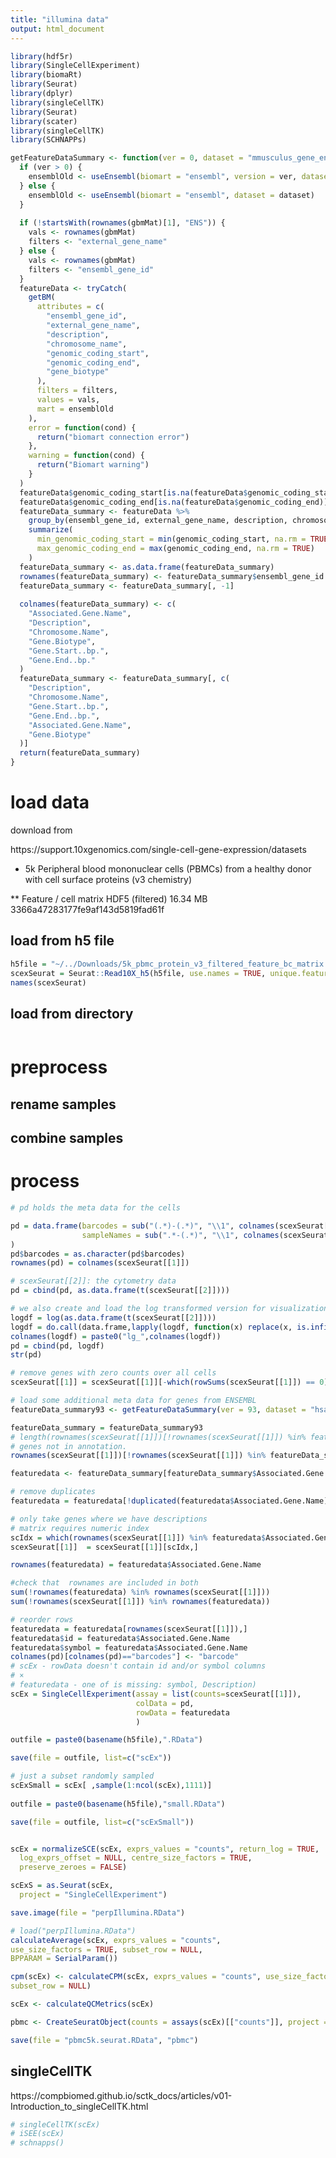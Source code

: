 ```yaml
---
title: "illumina data"
output: html_document
---
```




```r
library(hdf5r)
library(SingleCellExperiment)
library(biomaRt)
library(Seurat)
library(dplyr)
library(singleCellTK)
library(Seurat)
library(scater)
library(singleCellTK)
library(SCHNAPPs)
```


```r
getFeatureDataSummary <- function(ver = 0, dataset = "mmusculus_gene_ensembl", gbmMat = gbmMat) {
  if (ver > 0) {
    ensemblOld <- useEnsembl(biomart = "ensembl", version = ver, dataset = dataset)
  } else {
    ensemblOld <- useEnsembl(biomart = "ensembl", dataset = dataset)
  }
  
  if (!startsWith(rownames(gbmMat)[1], "ENS")) {
    vals <- rownames(gbmMat)
    filters <- "external_gene_name"
  } else {
    vals <- rownames(gbmMat)
    filters <- "ensembl_gene_id"
  }
  featureData <- tryCatch(
    getBM(
      attributes = c(
        "ensembl_gene_id",
        "external_gene_name",
        "description",
        "chromosome_name",
        "genomic_coding_start",
        "genomic_coding_end",
        "gene_biotype"
      ),
      filters = filters,
      values = vals,
      mart = ensemblOld
    ),
    error = function(cond) {
      return("biomart connection error")
    },
    warning = function(cond) {
      return("Biomart warning")
    }
  )
  featureData$genomic_coding_start[is.na(featureData$genomic_coding_start)] <- 0
  featureData$genomic_coding_end[is.na(featureData$genomic_coding_end)] <- 0
  featureData_summary <- featureData %>%
    group_by(ensembl_gene_id, external_gene_name, description, chromosome_name, gene_biotype) %>%
    summarize(
      min_genomic_coding_start = min(genomic_coding_start, na.rm = TRUE),
      max_genomic_coding_end = max(genomic_coding_end, na.rm = TRUE)
    )
  featureData_summary <- as.data.frame(featureData_summary)
  rownames(featureData_summary) <- featureData_summary$ensembl_gene_id
  featureData_summary <- featureData_summary[, -1]
  
  colnames(featureData_summary) <- c(
    "Associated.Gene.Name",
    "Description",
    "Chromosome.Name",
    "Gene.Biotype",
    "Gene.Start..bp.",
    "Gene.End..bp."
  )
  featureData_summary <- featureData_summary[, c(
    "Description",
    "Chromosome.Name",
    "Gene.Start..bp.",
    "Gene.End..bp.",
    "Associated.Gene.Name",
    "Gene.Biotype"
  )]
  return(featureData_summary)
}
```


# load data

download from

https://support.10xgenomics.com/single-cell-gene-expression/datasets

* 5k Peripheral blood mononuclear cells (PBMCs) from a healthy donor with cell surface proteins (v3 chemistry)

** Feature / cell matrix HDF5 (filtered)	16.34 MB	3366a47283177fe9af143d5819fad61f

## load from h5 file
```r

h5file = "~/../Downloads/5k_pbmc_protein_v3_filtered_feature_bc_matrix.h5"
scexSeurat = Seurat::Read10X_h5(h5file, use.names = TRUE, unique.features = TRUE)
names(scexSeurat)

```


## load from directory 
```r

```

# preprocess

## rename samples

## combine samples

# process

```r
# pd holds the meta data for the cells

pd = data.frame(barcodes = sub("(.*)-(.*)", "\\1", colnames(scexSeurat[[1]])),
                sampleNames = sub(".*-(.*)", "\\1", colnames(scexSeurat[[1]]))
)
pd$barcodes = as.character(pd$barcodes)
rownames(pd) = colnames(scexSeurat[[1]])

# scexSeurat[[2]]: the cytometry data
pd = cbind(pd, as.data.frame(t(scexSeurat[[2]])))

# we also create and load the log transformed version for visualization purposes.
logdf = log(as.data.frame(t(scexSeurat[[2]])))
logdf = do.call(data.frame,lapply(logdf, function(x) replace(x, is.infinite(x),0)))
colnames(logdf) = paste0("lg_",colnames(logdf))
pd = cbind(pd, logdf)
str(pd)

# remove genes with zero counts over all cells
scexSeurat[[1]] = scexSeurat[[1]][-which(rowSums(scexSeurat[[1]]) == 0),]

# load some additional meta data for genes from ENSEMBL
featureData_summary93 <- getFeatureDataSummary(ver = 93, dataset = "hsapiens_gene_ensembl", gbmMat = scexSeurat[[1]])

featureData_summary = featureData_summary93
# length(rownames(scexSeurat[[1]])[!rownames(scexSeurat[[1]]) %in% featureData_summary$Associated.Gene.Name ])
# genes not in annotation.
rownames(scexSeurat[[1]])[!rownames(scexSeurat[[1]]) %in% featureData_summary$Associated.Gene.Name ]

featuredata <- featureData_summary[featureData_summary$Associated.Gene.Name %in% rownames(scexSeurat[[1]]), ]

# remove duplicates
featuredata = featuredata[!duplicated(featuredata$Associated.Gene.Name),]

# only take genes where we have descriptions
# matrix requires numeric index
scIdx = which(rownames(scexSeurat[[1]]) %in% featuredata$Associated.Gene.Name )
scexSeurat[[1]]  = scexSeurat[[1]][scIdx,]

rownames(featuredata) = featuredata$Associated.Gene.Name

#check that  rownames are included in both
sum(!rownames(featuredata) %in% rownames(scexSeurat[[1]]))
sum(!rownames(scexSeurat[[1]]) %in% rownames(featuredata))

# reorder rows
featuredata = featuredata[rownames(scexSeurat[[1]]),]
featuredata$id = featuredata$Associated.Gene.Name
featuredata$symbol = featuredata$Associated.Gene.Name
colnames(pd)[colnames(pd)=="barcodes"] <- "barcode"
# scEx - rowData doesn't contain id and/or symbol columns
# ×
# featuredata - one of is missing: symbol, Description)
scEx = SingleCellExperiment(assay = list(counts=scexSeurat[[1]]),
                            colData = pd,
                            rowData = featuredata
                            )

outfile = paste0(basename(h5file),".RData")

save(file = outfile, list=c("scEx"))

# just a subset randomly sampled
scExSmall = scEx[ ,sample(1:ncol(scEx),1111)]
                            
outfile = paste0(basename(h5file),"small.RData")

save(file = outfile, list=c("scExSmall"))


scEx = normalizeSCE(scEx, exprs_values = "counts", return_log = TRUE,
  log_exprs_offset = NULL, centre_size_factors = TRUE,
  preserve_zeroes = FALSE)

scExS = as.Seurat(scEx, 
  project = "SingleCellExperiment")

save.image(file = "perpIllumina.RData")

```


```r
# load("perpIllumina.RData")
calculateAverage(scEx, exprs_values = "counts",
use_size_factors = TRUE, subset_row = NULL,
BPPARAM = SerialParam())

cpm(scEx) <- calculateCPM(scEx, exprs_values = "counts", use_size_factors = TRUE,
subset_row = NULL)

scEx <- calculateQCMetrics(scEx)

```

```r
pbmc <- CreateSeuratObject(counts = assays(scEx)[["counts"]], project = "scCourse2019", min.cells = 3, min.features = 200)

save(file = "pbmc5k.seurat.RData", "pbmc")

```

## singleCellTK

https://compbiomed.github.io/sctk_docs/articles/v01-Introduction_to_singleCellTK.html

```r

# singleCellTK(scEx)
# iSEE(scEx)
# schnapps()
```

